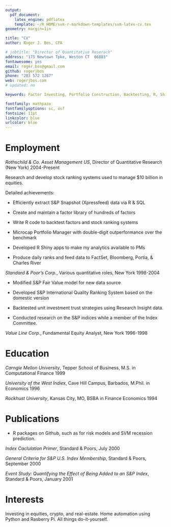 ```yaml
---
output: 
  pdf_document:
    latex_engine: pdflatex
    template: ~/R_HOME/svm-r-markdown-templates/svm-latex-cv.tex
geometry: margin=1in

title: "CV"
author: Roger J. Bos, CFA

# jobtitle: "Director of Quantitative Reserach"
address: "175 Newtown Tpke, Weston CT  06883"
fontawesome: yes
email: roger.bos@gmail.com
github: rogerjbos
phone: "203 572 1267"
web: rogerjbos.com
# updated: no

keywords: Factor Investing, Portfolio Construction, Backtesting, R, Shiny, Python

fontfamily: mathpazo
fontfamilyoptions: sc, osf
fontsize: 11pt
linkcolor: blue
urlcolor: blue
---
```


# Employment

*Rothschild & Co. Asset Management US*, Director of Quantitative Research (New York) \hfill 2004-Present

Research and develop stock ranking systems used to manage $10 billion in equities.    

Detailed achievements:  

 * Efficiently extract S&P Snapshot (Xpressfeed) data via R & SQL

 * Create and maintain a factor library of hundreds of factors

 * Write R code to backtest factors and stock ranking systems
 
 * Microcap Portfolio Manager with double-digit outperformance over the benchmark

 * Developed R Shiny apps to make my analytics available to PMs

 * Produce daily ranks and feed data to FactSet, Bloomberg, Portia, & Charles River

*Standard & Poor's Corp.*, Various quantitative roles, New York \hfill 1998-2004

* Modified S&P Fair Value model for new data source

* Developed S&P International Quality Ranking System based on the domestic version

* Backtested unit investment trust strategies using Research Insight data.

* Conducted research on the S&P indices while a member of the Index Committee.
   
*Value Line Corp.*, Fundamental Equity Analyst, New York \hfill 1996-1998

# Education

*Carngie Mellon University*, Tepper School of Business, M.S. in Computational Finance \hfill 1999

*University of the West Indiex*, Cave Hill Campus, Barbados, M.Phil. in Economics \hfill 1996

*Rockhust University*, Kansas City, MO, BSBA in Finance Economics \hfill 1994

# Publications

* R packages on Github, such as for risk models and SVM recession prediction.

*Index Caclulation Primer*, Standard & Poors, July 2000

*General Criteria for S&P U.S. Index Membership*, Standard & Poors, September 2000

*Event Study:	Quantifying the Effect of Being Added to an S&P Index*, Standard & Poors, January 2001

# Interests

Investing in equities, crypto, and real-estate.  Home automation using Python and Rasberry Pi.  All things do-it-yourself.